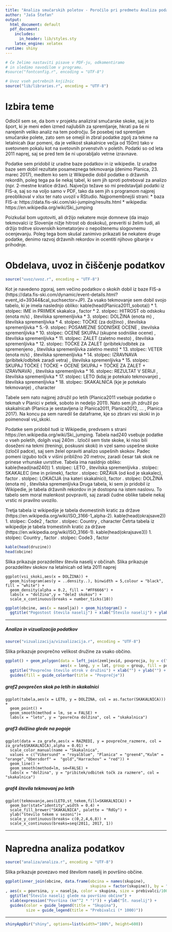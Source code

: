 ```yaml
---
title: "Analiza smučarskih poletov - Poročilo pri predmetu Analiza podatkov s programom R"
author: "Jaša Štefan"
output:
  html_document: default
  pdf_document:
    includes:
      in_header: lib/styles.sty
    latex_engine: xelatex
runtime: shiny
---
```


```r
# Če želimo nastaviti pisave v PDF-ju, odkomentiramo
# in sledimo navodilom v programu.
#source("fontconfig.r", encoding = "UTF-8")

# Uvoz vseh potrebnih knjižnic
source("lib/libraries.r", encoding = "UTF-8")
```

# Izbira teme
Odločil sem se, da bom v projektu analiziral smučarske skoke, saj je to šport, ki je meni eden izmed najlubših za spremljanje, hkrati pa še ni narejenih veliko analiz na tem področju. Še posebej rad spremljam smučarske polete, zato sem se omejil in zbral podatke zgolj za tekme na letalnicah (kar pomeni, da je velikost skakalnice večja od 150m) tako v svetovnem pokalu kot na svetovnih prvenstvih v poletih. Podatki so od leta 2011 naprej, saj se pred tem še ni uporabljalo vetrne izravnave. 

Podatke sem pridobil iz uradne baze podatkov in iz wikipedie. Iz uradne baze sem dobil rezultate posameznega tekmovanja (denimo Planica, 23. marec 2017), medtem ko sem iz Wikipedie dobil podatke o državnih rekordih, poleg tega pa še nekaj tabel, ki sem jih sproti potreboval za analizo (npr. 2-mestne kratice držav). Največjo težave so mi predstavljali podatki iz FIS-a, saj so na voljo samo v PDF, tako da sem jih s programom najprej preoblikoval v xlsx ter nato uvozil v RStudio.
Najpomembnejši strani:
    * baza FIS-a: https://data.fis-ski.com/ski-jumping/results.html
    * wikipedia: https://en.wikipedia.org/wiki/Ski_jumping

Poizkušal bom ugotoviti, ali držijo nekatere moje domneve (da imajo tekmovalci iz Slovenije nižje hitrost ob doskoku), preveriti si želim tudi, ali držijo trditve slovenskih kometatorjev o nepoštenemu slogovnemu ocenjevanju. Poleg tega bom skušal zanimivo prikazati še nekatere druge podatke, denimo razvoj državnih rekordov in ocentiti njihovo gibanje v prihodnje.


# Obdelava, uvoz in čiščenje podatkov

```r
source("uvoz/uvoz.r", encoding = "UTF-8")
```

Kot je navedeno zgoraj, sem večino podatkov o skokih dobil iz baze FIS-a (https://data.fis-ski.com/dynamic/event-details.html?event_id=39344&cal_suchsector=JP). Za vsako tekmovanje sem dobil svojo tabelo, ki je imela naslednjo obliko:
kable(head(Planica2011_sobota))
    * 1. stolpec: IME in PRIIMEK skakalca , factor
    * 2. stolpec: HITROST ob odskoku (enota m/s) , številska spremenljivka 
    * 3. stolpec: DOLŽINA (enota m) , številska spremenljivka 
    * 4. stolpec: TOČKE (za dolžino) , številska spremenljivka
    * 5.-9. stolpec: POSAMEZNE SODNIŠKE OCENE , številska spremenljivka 
    * 10. stolpec: OCENE SKUPAJ (skupne sodniške ocene) , številska spremenljivka 
    * 11. stolpec: ZALET (zaletno mesto) , številska spremenljivka 
    * 12. stolpec: TOČKE ZA ZALET (pribitek/odbitek za spremenjeno , številska spremenljivka zaletno mesto) 
    * 13. stolpec: VETER (enota m/s) , številska spremenljivka 
    * 14. stolpec: IZRAVNAVA (pribitek/odbitek zaradi vetra) , številska spremenljivka 
    * 15. stolpec: SKUPAJ TOČKE ( TOČKE + OCENE SKUPAJ + TOČKE ZA ZALET + IZRAVNAVA) , številska spremenljivka 
    * 16. stolpec: REZULTAT V SERIJI , številska spremenljivka 
    * 17. stolpec: LETO (kdaj je potekalo tekmovanje) , številska spremenljivka 
    * 18. stolpec: SKAKALNICA (kje je potekalo tekmovanje) , character 
    
Tabele sem nato najprej združil po letih (Planica2011 vsebuje podatke o tekmah v Planici v petek, soboto in nedeljo 2011). Nato sem jih združil po skakalnicah (Planica je sestavljena iz Planica2011, Planica2012, ... , Planica 2017). Na koncu pa sem naredil še dataframe, kje so zbrani vsi skoki in jo poimenoval vsi_skoki.

Podatke sem pridobil tudi iz Wikipedie, predvsem s strani https://en.wikipedia.org/wiki/Ski_jumping.
Tabela nad240 vsebuje podatke o vseh poletih, dolgih vsaj 240m . Izločil sem tiste skoke, ki niso bili doseženi na tekmi (treningi, poskusni skoki) in vzel samo uspešne skoke (izločil padce), saj sem želel opraviti analizo uspešnih skokov. Padec pomeni izgubo točk v višini približno 20 metrov, zaradi česar tak skok ne prinese vrhunske uvrstitve.
Tabela ima nasldnjo obliko: 
kable(head(nad240))
    1. stolpec: LETO , številska spremenljivka \n
    2. stolpec: SKAKALEC (ime in priimek), factor \n
    3. stolpec: DRŽAVA (od kod je skakalec), factor \n
    4. stolpec: LOKACIJA (na kateri skakalnici), factor \n
    5. stolpec: DOLŽINA (enota m) , številska spremenljivka \n   
Druga tabela, ki sem jo pridobil iz Wikipedie, je tabela državnih rekordov in je dostopna na istem naslovu. To tabelo sem moral malenkost povpraviti, saj zaradi čudne oblike tabele nekaj vrstic ni pravilno uvozilo.

Tretja tabela iz wikipedije je tabela dvomestinih kratic za države (https://en.wikipedia.org/wiki/ISO_3166-1_alpha-2). 
    kable(head(okrajsave2))
    1. stolpec: Code2 , factor  \n
    2. stolpec: Country , character  \n
Četrta tabela iz wikipedije je tabela tromestinih kratic za države (https://en.wikipedia.org/wiki/ISO_3166-1). \n
    kable(head(okrajsave3))
    1. stolpec: Country , factor \n
    2. stolpec: Code3 , factor \n
    
```r
kable(head(druzine))
head(obcine)
```

Slika \ref{fig:histogram} prikazuje porazdelitev števila naselij v občinah.
Slika \ref{fig:porazdelitev} prikazuje porazdelitev skokov na letalnicah od leta 2011 naprej
```
ggplot(vsi_skoki,aes(x = DOLŽINA)) +
  geom_histogram(aes(y = ..density..), binwidth = 5,colour = "black", fill = "white") +
  geom_density(alpha = 0.2, fill = "#FF6666") +
  labs(x = "dolžina",y = "delež skokov") +
  scale_x_continuous(breaks = number_ticks(10))
```
```r
ggplot(obcine, aes(x = naselja)) + geom_histogram() +
  ggtitle("Pogostost števila naselij") + xlab("Število naselij") + ylab("Število občin")
```

***

##### Analiza in vizualizacija podatkov

```r
source("vizualizacija/vizualizacija.r", encoding = "UTF-8")
```

Slika \ref{fig:zemljevid} prikazuje povprečno velikost družine za vsako občino.

```r
ggplot() + geom_polygon(data = left_join(zemljevid, povprecja, by = c("OB_UIME" = "obcina")),
                        aes(x = long, y = lat, group = group, fill = povprecje)) +
  ggtitle("Povprečno število otrok v družini") + xlab("") + ylab("") +
  guides(fill = guide_colorbar(title = "Povprečje"))
```
##### graf2 povprečen skok po letih in skakalnici
```
ggplot(tabela,aes(x = LETO, y = DOLŽINA, col = as.factor(SKAKALNICA))) +
  geom_point() +
  geom_smooth(method = lm, se = FALSE) +
  labs(x = "leto", y = "povrečna dolžina", col = "skakalnica")
```
##### graf3 dolžina glede na pogoje
```
ggplot(data = za_grafe,aes(x = RAZREDI, y = povprečne_razmere, col = za_grafe$SKAKALNICA),alpha = 0.01) +
  scale_color_manual(name = "Skakalnica", 
  values = c("Vikersund" = "royalblue", "Planica" = "green4","Kulm" = "orange","Obersdorf" =  "gold","Harrachov" = "red")) +
  geom_line() +
  geom_smooth(method=lm, se=FALSE) +
  labs(x = "dolžina", y = "pribitek/odbitek točk za razmere", col = "skakalnica")
```
##### graf4 števila tekmovanj po letih
```
ggplot(tekmovanje,aes(LETO,st_tekem,fill=SKAKALNICA)) +
  geom_bar(stat="identity",width = 0.4) +
  scale_fill_brewer("SKAKALNICA", palette = "RdGy") +
  ylab("število tekem v sezoni")+ 
  scale_y_continuous(breaks= c(0,2,4,6,8)) +
  scale_x_continuous(breaks=seq(2011, 2017, 1))
```
***

# Napredna analiza podatkov

```r
source("analiza/analiza.r", encoding = "UTF-8")
```

Slika \ref{fig:graf} prikazuje povezavo med številom naselij in površino občine.

```r
ggplot(inner_join(obcine, data.frame(obcina = names(skupine),
                                     skupina = factor(skupine)), by = "obcina")
, aes(x = povrsina, y = naselja, color = skupina, size = prebivalci/1000)) + geom_point() +
  ggtitle("Število naselij glede na površino občine") +
  xlab(expression("Površina (km"^2 * ")")) + ylab("Št. naselij") +
  guides(color = guide_legend(title = "Skupina"),
         size = guide_legend(title = "Prebivalci (* 1000)"))
```

***

```r
shinyAppDir("shiny", options=list(width="100%", height=600))
```
